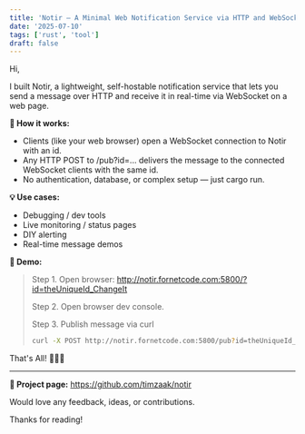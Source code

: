 ```yaml
---
title: 'Notir – A Minimal Web Notification Service via HTTP and WebSocket'
date: '2025-07-10'
tags: ['rust', 'tool']
draft: false
---
```

Hi,

I built Notir, a lightweight, self-hostable notification service that lets you send a message over HTTP and receive it in real-time via WebSocket on a web page.

**🔧 How it works:**

- Clients (like your web browser) open a WebSocket connection to Notir with an id.
- Any HTTP POST to /pub?id=... delivers the message to the connected WebSocket clients with the same id.
- No authentication, database, or complex setup — just cargo run.

**💡 Use cases:**

- Debugging / dev tools
- Live monitoring / status pages
- DIY alerting
- Real-time message demos

**🚀 Demo:**

>
> Step 1. Open browser: http://notir.fornetcode.com:5800/?id=theUniqueId_ChangeIt
>
> Step 2. Open browser dev console.
>
> Step 3. Publish message via curl
> ```bash
> curl -X POST http://notir.fornetcode.com:5800/pub?id=theUniqueId_ChangeIt -d "Hello World"
> ```

That's All! 🎉🎉🎉

---

**🔗 Project page:** https://github.com/timzaak/notir

Would love any feedback, ideas, or contributions.

Thanks for reading!




